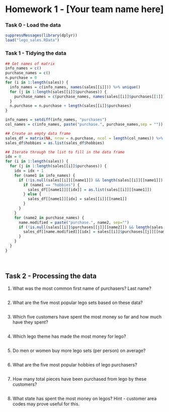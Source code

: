 Homework 1 - [Your team name here]
========================================================

### Task 0 - Load the data

```r
suppressMessages(library(dplyr))
load("lego_sales.RData")
```


### Task 1 - Tidying the data

<!-- Covert the `sales` object into a tidy data frame. Be sure to include a write up of your methods. -->

```r
## Get names of matrix
info_names = c()
purchase_names = c()
n.purchase = 0
for (i in 1:length(sales)) {
  info_names = c(info_names, names(sales[[i]])) %>% unique()
  for (j in 1:length(sales[[i]]$purchases)) {
    purchase_names = c(purchase_names, names(sales[[i]]$purchases[[1]])) %>% unique()
  }
  n.purchase = n.purchase + length(sales[[i]]$purchases)
}

info_names = setdiff(info_names, "purchases")
col_names = c(info_names, paste("purchase.", purchase_names,sep = ""))

## Create an empty data frame
sales_df = matrix(NA, nrow = n.purchase, ncol = length(col_names)) %>% data.frame() %>% setNames(col_names)
sales_df$hobbies = as.list(sales_df$hobbies)

## Iterate through the list to fill in the data frame
idx = 0
for (i in 1:length(sales)) {
  for (j in 1:length(sales[[i]]$purchases)) {
    idx = idx + 1
    for (name1 in info_names) {
      if (!is.null(sales[[i]][[name1]]) && length(sales[[i]][[name1]]) != 0) {
        if (name1 == "hobbies") {
          sales_df[[name1]][[idx]] = as.list(sales[[i]][[name1]])
        } else {
          sales_df[[name1]][idx] = sales[[i]][[name1]]
        }
      }
    }
    for (name2 in purchase_names) {
      name.modified = paste("purchase.", name2, sep="")
      if (!is.null(sales[[i]]$purchases[[j]][[name2]]) && length(sales[[i]]$purchases[[j]][[name2]]) != 0) {
        sales_df[[name.modified]][idx] = sales[[i]]$purchases[[j]][[name2]]
      }
    }
  }
}

```


<br/>

## Task 2 - Processing the data



1. What was the most common first name of purchasers? Last name?

```r
```

2. What are the five most popular lego sets based on these data?

```r
```

3. Which five customers have spent the most money so far and how much have they spent?

```r
```

4. Which lego theme has made the most money for lego?

```r
```

5. Do men or women buy more lego sets (per person) on average?

```r
```

6. What are the five most popular hobbies of lego purchasers?

```r
```

7. How many total pieces have been purchased from lego by these customers?

```r
```

8. What state has spent the most money on legos? Hint - customer area codes may prove useful for this.

```r
```
